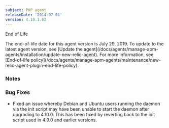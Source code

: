 ```yaml
---
subject: PHP agent
releaseDate: '2014-07-01'
version: 4.10.1.62
---
```


End of Life

<Callout variant="important">
  The end-of-life date for this agent version is July 29, 2019. To update to the latest agent version, see [Update the agent](/docs/agents/manage-apm-agents/installation/update-new-relic-agent). For more information, see [End-of-life policy](/docs/agents/manage-apm-agents/maintenance/new-relic-agent-plugin-end-life-policy).
</Callout>

### Notes

### Bug Fixes

* Fixed an issue whereby Debian and Ubuntu users running the daemon via the init script may have been unable to start the daemon after upgrading to 4.10.0. This has been fixed by reverting back to the init script used in 4.9.0 and earlier versions.
